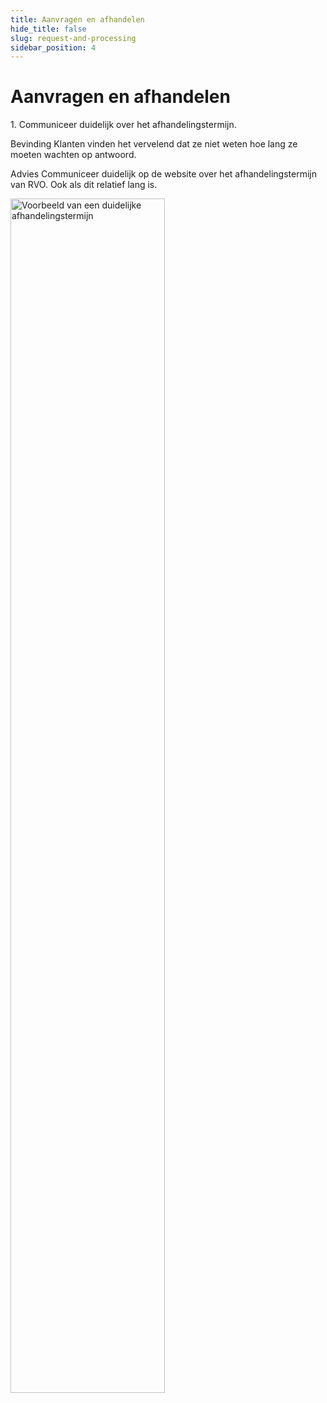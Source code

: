 ```yaml
---
title: Aanvragen en afhandelen
hide_title: false
slug: request-and-processing
sidebar_position: 4
---
```



# Aanvragen en afhandelen

<Heading type="h2">1. Communiceer duidelijk over het afhandelingstermijn.</Heading>

<Heading type="h3">Bevinding</Heading>
Klanten vinden het vervelend dat ze niet weten hoe lang ze moeten wachten op antwoord.

<Heading type="h3">Advies</Heading>
Communiceer duidelijk op de website over het afhandelingstermijn van RVO. Ook als dit relatief lang is.

<img src={ClearCommunicationSrc} alt="Voorbeeld van een duidelijke afhandelingstermijn" width="70%" />

